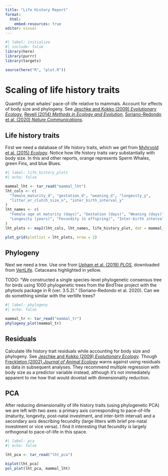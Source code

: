 ```yaml
---
title: "Life History Report"
format:
  html:
    embed-resources: true
editor: visual
---
```


```r
#| label: initialize
#| include: false
library(here)
library(purrr)
library(targets)

source(here("R", "plot.R"))
```

# Scaling of life history traits

Quantify great whales' pace-of-life relative to mammals. Account for effects of body size and phylogeny. See [Jeschke and Kokko (2009) *Evolutionary Ecology*](https://doi.org/10.1007/s10682-008-9276-y), [Revell (2014) *Methods in Ecology and Evolution*](https://doi.org/10.1111/j.2041-210X.2011.00169.x), [Soriano-Redondo et al. (2020) *Nature Communications*](https://doi.org/10.1038/s41467-020-19256-0).

## Life history traits

First we need a database of life history traits, which we get from [Myhrvold et al. (2015) *Ecology*](https://doi.org/10.1890/15-0846R.1). Notice how life history traits vary substantially with body size. In this and other reports, orange represents Sperm Whales, green Fins, and blue Blues.

```r
#| label: life_history_plots
#| echo: false

mammal_lht <- tar_read("mammal_lht")
lht_cols <- c(
  "female_maturity_d", "gestation_d", "weaning_d", "longevity_y", 
  "litter_or_clutch_size_n", "inter_birth_interval_y"
)
lht_names <- c(
  "Female age at maturity (days)", "Gestation (days)", "Weaning (days)", 
  "Longevity (years)", "Fecundity (n offspring)", "Inter-birth interval (y)"
)
lht_plots <- map2(lht_cols, lht_names, life_history_plot, dat = mammal_lht)

plot_grid(plotlist = lht_plots, nrow = 2)
```

## Phylogeny

Next we need a tree. Use one from [Upham et al. (2019) *PLOS*](https://doi.org/10.1371/journal.pbio.3000494), downloaded from [VertLife](http://verlife.org/phylosubsets). Cetaceans highlighted in yellow.

TODO: "We constructed a single species-level phylogenetic consensus tree for birds using 1000 phylogenetic trees from the BirdTree project with the phytools package in R (ver. 3.5.2)." (Soriano-Redondo et al. 2020). Can we do something similar with the vertlife trees?

```r
#| label: phylogeny
#| echo: false

mammal_tr <- tar_read("mammal_tr")
phylogeny_plot(mammal_tr)
```

## Residuals

Calculate life history trait residuals while accounting for body size and phylogeny. See [Jeschke and Kokko (2009) *Evolutionary Ecology*](https://doi.org/10.1007/s10682-008-9276-y). Though [Freckleton (2002) *Journal of Animal Ecology*](https://doi.org/10.1046/j.1365-2656.2002.00618.x) warns against using residuals as data in subsequent analyses. They recommend multiple regression with body size as a predictor variable instead, although it's not immediately apparent to me how that would dovetail with dimensionality reduction.

## PCA

After reducing dimensionality of life history traits (using phylogenetic PCA) we are left with two axes: a primary axis corresponding to pace-of-life (maturity, longevity, post-natal investment, and inter-birth interval) and a secondary axis describing fecundity (large litters with brief pre-natal investment or vice versa). I find it interesting that fecundity is largely orthogonal to pace-of-life in this space.

```r
#| label: pca
#| echo: false

lht_pca <- tar_read("lht_pca")

biplot(lht_pca)
pol_plot(lht_pca, mammal_lht)
```
